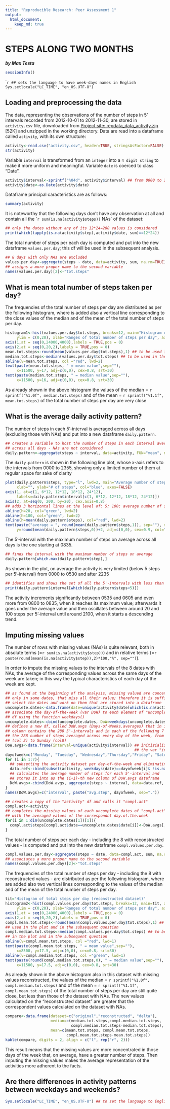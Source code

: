 ```yaml
---
title: "Reproducible Research: Peer Assessment 1"
output: 
  html_document:
    keep_md: true
---
```

STEPS ALONG TWO MONTHS
======================
**_by Max Testa_**


```r
sessionInfo()
```


````r
## sets the language to have week-days names in English
Sys.setlocale("LC_TIME", "en_US.UTF-8")
```

## Loading and preprocessing the data
The data, representing the observations of the number of steps in 5' intervals
recorded from 2012-10-01 to 2012-11-30, are stored in `activity.csv` file,
downloaded from [Project site: repdata_data_activity.zip](https://d396qusza40orc.cloudfront.net/repdata%2Fdata%2Factivity.zip) [52K]
and unzipped in the working directory.
Data are read into a dataframe called `activity`, with its own structure:
```r
activity<-read.csv("activity.csv", header=TRUE, stringsAsFactor=FALSE)
str(activity)
```

Variable `interval` is transformed from an `integer` into a `4 digit string`
to make it more uniform and meaningful.
Variable `date` is coerced to class "Date".
```r
activity$interval<-sprintf("%04d", activity$interval) ## from 0000 to 2355
activity$date<-as.Date(activity$date)
```

Dataframe principal caracteristics are as follows:
```r
summary(activity)
```

It is noteworthy that the following days don't have any observation at all and
contain all the ``r sum(is.na(activity$steps))` NAs` of the dataset:
```r
## only the dates without any of its 12*24=288 values is considered
print(which(tapply(is.na(activity$step),activity$date, sum)==12*24))
```

The total number of steps per each day is computed and put into the new
dataframe `values.per.day`; this df will be used in the subsequent analysis.
```r
## 8 days with only NAs are excluded
values.per.day<-aggregate(steps ~ date, data=activity, sum, na.rm=TRUE)
## assigns a more proper name to the second variable
names(values.per.day)[2]<-"tot.steps"
```


## What is mean total number of steps taken per day?
The frequencies of the total number of steps per day are distributed as per the following histogram, where is added also a vertical line corresponding to the close values of the median and of the mean of the total number of steps per day.
```r
histogram1<-hist(values.per.day$tot.steps, breaks=12, main="Histogram of total steps per day", xlim=c(0,24000),
     ylim = c(0,20), xlab="Ranges of total number of steps per day", axes=FALSE, col="lightblue")
axis(1,at = seq(0,24000,4000),labels = TRUE,pos = 0)
axis(2,at = seq(0,20,2),labels = TRUE,pos = 0)
mean.tot.steps<-round(mean(values.per.day$tot.steps),1) ## to be used in the plot and in the subsequent question
median.tot.steps<-median(values.per.day$tot.steps) ## to be used in the plot and in the subsequent question
abline(v=mean.tot.steps, col ="red", lwd=2)
text(paste(mean.tot.steps, " = mean value",sep=""),
     x=11500, y=17, adj=c(0,0), cex=0.8, srt=30)
text(paste(median.tot.steps, " = median value",sep=""),
     x=11500, y=16, adj=c(0,0), cex=0.8, srt=30)
```

As already shown in the above histogram the values of the  median = ``r sprintf("%1.0f", median.tot.steps)`` and of the mean =  ``r sprintf("%1.1f", mean.tot.steps)`` of the total number of steps per day are very close


## What is the average daily activity pattern?

The number of steps in each 5'-interval is averaged across all days
(excluding those with NAs) and put into a new dataframe ``daily.pattern``.
```r
## creates a variable to host the number of steps in each interval averaged
## across all days - NAs are not considered
daily.pattern<-aggregate(steps ~ interval, data=activity, FUN="mean", na.rm=TRUE)
```

The ``daily.pattern`` is shown in the following line plot, whose x-axis refers
to the intervals from 0000 to 2355, showing only a limited number of them at regular space for sake of clarity

```r
plot(daily.pattern$steps, type="l", lwd=2, main="Average number of steps in each 5' interval",
     xlab="", ylab="# of steps", col="blue", axes=FALSE)
axis(1, at=c(1, 6*12, 12*12, 18*12, 24*12),
     labels=daily.pattern$interval[c(1, 6*12, 12*12, 18*12, 24*12)])
axis(2, at=seq(0, 200, by=20), cex.axis=0.8)
## adds 3 horizontal lines at the level of: 5; 100; average number of steps taken in 5' interval
abline(h=20, col="green", lwd=2)
abline(h=100, col="green", lwd=2)
abline(h=mean(daily.pattern$steps), col="red", lwd=2)
text(paste("average = ", round(mean(daily.pattern$steps,1)), sep=""), x=10,
     y=round(mean(daily.pattern$steps,0))+2, adj=c(0,0), cex=0.9, col="red")
```

The 5'-interval with the maximum number of steps on average across all days is the one starting at 0835.
```r
## finds the interval with the maximum number of steps on average
daily.pattern[which.max(daily.pattern$step),]
```

As shown in the plot, on average the activity is very limited (below 5 steps per 5'-interval) from 0000 to 0530 and after 2235
```r
## identifies and shows the set of all the 5'-intervals with less than 5 steps
print(daily.pattern$interval[which(daily.pattern$steps<5)])
```
The activity increments significantly between 0535 and 0605 and even more from 0800 to 0835, when it reaches its maximum value; afterwards it goes under the average value and then oscillates between around 20 and 100 steps per 5'-interval until around 2100, when it starts a descending trend.


## Imputing missing values
The number of rows with missing values (NAs) is quite relevant, both in absolute terms (=``r sum(is.na(activity$step))``) and in relative terms (=``r paste(round(mean(is.na(activity$step)),2)*100,"%", sep="")``).

In order to impute the missing values to the intervals of the 8 dates with NAs,  the average of the corresponding values across the same days of the week are
taken; in this way the typical characteristics of each day of the week are kept.

```r
## as found at the beginning of the analysis, missing valued are concentrated
## only in some dates, that miss all their value; therefore it is sufficient to
## select the dates and work on them that are stored into a dataframe
uncomplete.dates<-data.frame(date=unique(activity$date[which(is.na(activity$step))]))
## associate the day-of-the-week (var DoW) to each element of "uncomplete.dates"
## df using the function weekdays()
uncomplete.dates<-cbind(uncomplete.dates, DoW=weekdays(uncomplete.dates$date))
## defines a new df, called DoW.avgs (Days-of-Weeks.averages) that in its first
## column contains the 288 5'-intervals and in each of the following 7 columns
## the 288 number of steps averaged across every day of the week, from Monday
## (col 2) to Sunday (col8)
DoW.avgs<-data.frame(interval=unique(activity$interval)) ## initizialized with
                                                         ## the var "interval"
dayofweek=c("Monday", "Tuesday", "Wednesday","Thursday","Friday", "Saturday", "Sunday")
for (i in 1:7){
  ## subsetting the activity dataset per day-of-the-week and eliminating the NAs
  data.ref<-cbind(subset(activity, weekdays(date)==dayofweek[i]& !is.na(activity$steps)))
  ## calculates the average number of steps for each 5'-interval and
  ## stores it into as the (i+1)-th new column of DoW.avgs dataframe
  DoW.avgs<-cbind(DoW.avgs, aggregate(steps ~ interval, data=data.ref, FUN="mean")[2])
}
names(DoW.avgs)=c("interval", paste("avg.step", dayofweek, sep="."))

## creates a copy of the "activity" df and calls it "compl.act"
compl.act<-activity
## completes the missing values of each uncomplete dates of "compl.act"
## with the averaged values of the correspondnt day.of.the.week
for(i in 1:dim(uncomplete.dates[1])[1]){
  compl.act$steps[compl.act$date==uncomplete.dates$date[i]]<-DoW.avgs[,which(dayofweek==uncomplete.dates$DoW[i])+1]
}
```

The total number of steps per each day - including the 8 with reconstructed
values - is computed and put into the new dataframe `compl.values.per.day`.
```r
compl.values.per.day<-aggregate(steps ~ date, data=compl.act, sum, na.rm=TRUE)
## associates a more proper name to the second variable
names(compl.values.per.day)[2]<-"tot.steps"
```

The frequencies of the total number of steps per day - including the 8 with reconstructed values - are distributed as per the following histogram, where are added also two vertical lines corresponding to the values of the median and of the mean of the total number of steps per day.
```r
tit="Histogram of total steps per day (reconstructed dataset)"
histogram2<-hist(compl.values.per.day$tot.steps, breaks=12, main=tit, xlim=c(0,24000),
     ylim = c(0,20), xlab="Ranges of total number of steps per day", axes=FALSE, col="lightblue")
axis(1,at = seq(0,24000,4000),labels = TRUE,pos = 0)
axis(2,at = seq(0,20,2),labels = TRUE,pos = 0)
compl.mean.tot.steps<-round(mean(compl.values.per.day$tot.steps),1) ## to be
## used in the plot and in the subsequent question
compl.median.tot.steps<-median(compl.values.per.day$tot.steps) ## to be used
## in the plot and in the subsequent question
abline(v=compl.mean.tot.steps, col ="red", lwd=1)
text(paste(compl.mean.tot.steps, " = mean value",sep=""),
     x=8500, y=17.5, adj=c(0,0), cex=0.8, srt=30)
abline(v=compl.median.tot.steps, col ="green", lwd=1)
text(paste(round(compl.median.tot.steps,0), " = median value",sep=""),
     x=11500, y=17.5, adj=c(0,0), cex=0.8, srt=30)
```

As already shown in the above histogram also in this dataset with missing values reconstructed, the values of the  median = ``r sprintf("%1.0f", compl.median.tot.steps)`` and of the mean =  ``r sprintf("%1.1f", compl.mean.tot.steps)`` of the total number of steps per day are still quite close, but less than those of the dataset with NAs. The new values calculated on the "reconstructed dataset" are greater that the correspondent values calculated on the dataset with NAs.

```r
compare<-data.frame(dataset=c("original","reconstructed", "delta"),
                    median=c(median.tot.steps,compl.median.tot.steps,
                             compl.median.tot.steps-median.tot.steps),
                    mean=c(mean.tot.steps, compl.mean.tot.steps,
                           compl.mean.tot.steps-mean.tot.steps))
kable(compare, digits = 2, align = c("l", rep("r", 2)))
```

This result means that the missing values are more concentrated in those days of the week that, on average, have a greater number of steps. Then imputing the missing values makes the average representation of the activities more adherent to the facts.


## Are there differences in activity patterns between weekdays and weekends?
```r
Sys.setlocale("LC_TIME", "en_US.UTF-8") ## to set the language to English
```
